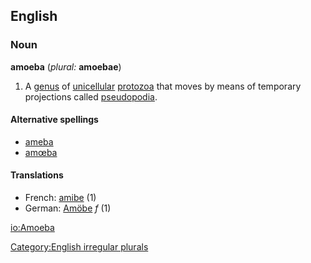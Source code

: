 ==English==
===Noun===
{{wikipedia}}
'''amoeba''' (''plural:'' '''amoebae''')

#A [[genus]] of [[unicellular]] [[protozoa]] that moves by means of temporary projections called [[pseudopod]]ia.

====Alternative spellings====
*[[ameba]]
*[[amœba]]

====Translations====
*French: [[amibe]] (1)
*German: [[Amöbe]] ''f'' (1)

[[Category:English irregular plurals]]

[[io:Amoeba]]